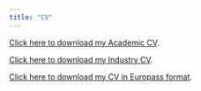 ```yaml
---
title: "CV"
---
```


```{=html}
<style>
  body {
  background-image: url("/backgrounds/background_ag1.jpeg");
  background-attachment: fixed;
  background-size: cover;
  background-repeat: no-repeat;
}
  
.text-background {
    background-color: rgba(256, 256, 256, 0.6); 
    color: black; /* White text for contrast */
    padding: 5px 10px; /* Padding around text */
    display: inline-block; /* Ensures the background only takes up necessary space */
}
</style>
```

<p><i class="fas fa-download pr-1 fa-fw"></i><a href=academic_cv.pdf target=_blank> Click here to download my Academic CV</a>.</p>

<p><i class="fas fa-download pr-1 fa-fw"></i><a href=industry_cv.pdf target=_blank> Click here to download my Industry CV</a>.</p>

<p><i class="fas fa-download pr-1 fa-fw"></i><a href=europass_cv.pdf target=_blank> Click here to download my CV in Europass format</a>.</p>

<!-- You can also download the cv <a href="https://github.com/gaetanoscaduto/cv/tree/main/cv_pdf/cv.pdf">here</a> -->

<!-- <object data="cv.pdf" type="application/pdf" width="800px" height="800px"> <embed src="cv.pdf"> Your browser does not support PDFs embedded in this website. You can still view my cv at <a href="https://github.com/gaetanoscaduto/cv/tree/main/cv_pdf/cv.pdf">this link</a>. -->

<!-- </p> -->

<!-- </embed> -->

<!-- </object> -->

<!-- ```{r} -->

<!-- downloadthis::download_link( -->

<!--   link = "https://github.com/gaetanoscaduto/cv/blob/main/cv_pdf/cv.pdf", -->

<!--   button_label = "Download pdf file", -->

<!--   button_type = "danger", -->

<!--   has_icon = TRUE, -->

<!--   icon = "fa fa-save", -->

<!--   self_contained = FALSE -->

<!-- ) -->

<!-- ``` -->
